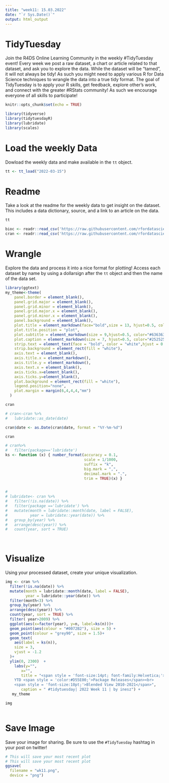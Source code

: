```yaml
---
title: "week11: 15.03.2022"
date: "`r Sys.Date()`"
output: html_output
---
```


# TidyTuesday

Join the R4DS Online Learning Community in the weekly #TidyTuesday event!
Every week we post a raw dataset, a chart or article related to that dataset, and ask you to explore the data.
While the dataset will be “tamed”, it will not always be tidy! As such you might need to apply various R for Data Science techniques to wrangle the data into a true tidy format.
The goal of TidyTuesday is to apply your R skills, get feedback, explore other’s work, and connect with the greater #RStats community!
As such we encourage everyone of all skills to participate!

```r

knitr::opts_chunk$set(echo = TRUE)

library(tidyverse)
library(tidytuesdayR)
library(lubridate)
library(scales)

```

# Load the weekly Data

Dowload the weekly data and make available in the `tt` object.

```r

tt <- tt_load("2022-03-15")

```


# Readme

Take a look at the readme for the weekly data to get insight on the dataset.
This includes a data dictionary, source, and a link to an article on the data.

```r

tt

```

```r
bioc <- readr::read_csv('https://raw.githubusercontent.com/rfordatascience/tidytuesday/master/data/2022/2022-03-15/bioc.csv')
cran <- readr::read_csv('https://raw.githubusercontent.com/rfordatascience/tidytuesday/master/data/2022/2022-03-15/cran.csv')


```

# Wrangle

Explore the data and process it into a nice format for plotting! Access each dataset by name by using a dollarsign after the `tt` object and then the name of the data set.

```r
library(ggtext)
my_theme<-theme(
    panel.border = element_blank(),
    panel.grid.major = element_blank(),
    panel.grid.minor = element_blank(),
    panel.grid.major.x = element_blank(),
    panel.grid.minor.x = element_blank(),
    panel.background = element_blank(),
    plot.title = element_markdown(face="bold",size = 13, hjust=0.5, color="#252525"),
    plot.title.position = "plot",
    plot.subtitle = element_markdown(size = 9,hjust=0.5, color="#636363"),
    plot.caption = element_markdown(size = 7, hjust=0.5, color="#252525"),
    strip.text = element_text(face = "bold", color = "white",hjust = 0.5, size = 10),
    strip.background = element_rect(fill = "white"),
    axis.text = element_blank(),
    axis.title.x = element_markdown(),
    axis.title.y = element_markdown(),
    axis.text.x = element_blank(),
    axis.ticks.x=element_blank(),
    axis.ticks.y=element_blank(),
    plot.background = element_rect(fill = "white"),
    legend.position="none",
    plot.margin = margin(6,4,4,4,"mm")
  )

```


```r

cran

# cran<-cran %>% 
#   lubridate::as_date(date)

cran$date <- as.Date(cran$date, format = "%Y-%m-%d")

cran 

# cran%>% 
#   filter(package=='lubridate')
ks <- function (x) { number_format(accuracy = 0.1,
                                   scale = 1/1000,
                                   suffix = "k",
                                   big.mark = ",",
                                   decimal.mark = ".", 
                                   trim = TRUE)(x) }


# 
# lubridate<- cran %>% 
#   filter(!is.na(date)) %>% 
#   filter(package =='lubridate') %>% 
#   mutate(month = lubridate::month(date, label = FALSE),
#          year = lubridate::year(date)) %>% 
#   group_by(year) %>% 
#   arrange(desc(year)) %>% 
#   count(year, sort = TRUE) 
 
```

```r

```


# Visualize

Using your processed dataset, create your unique visualization.

```r

img <- cran %>% 
  filter(!is.na(date)) %>% 
  mutate(month = lubridate::month(date, label = FALSE),
         year = lubridate::year(date)) %>% 
  filter(month<3) %>% 
  group_by(year) %>% 
  arrange(desc(year)) %>% 
  count(year, sort = TRUE) %>% 
  filter( year>2009) %>% 
  ggplot(aes(x=factor(year), y=n, label=ks(n)))+
  geom_point(aes(colour = "#0072B2"), size = 5) +
  geom_point(colour = "grey90", size = 1.5)+
  geom_text(
    aes(label = ks(n)),
    size = 3,
    vjust = -1.2
  )+
  ylim(0, 2300)  +
    labs(y="", 
       x="",
       title = "<span style = 'font-size:14pt; font-family:Helvetica;'> <span style = 'color:#0072B2;'>CRAN</span>
    YTD <span style = 'color:#D55E00;'>Package Releases</span><br>
    <span style = 'font-size:10pt;'>Blended View 2010-2021</span>",
       caption = " #tidytuesday| 2022 Week 11 | by inesz") +
   my_theme

img
  
```

# Save Image

Save your image for sharing. Be sure to use the `#TidyTuesday` hashtag in your post on twitter! 

```r

# This will save your most recent plot
# This will save your most recent plot
ggsave(
  filename = "wk11.png",
  device = "png")

```
